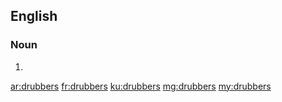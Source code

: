 ==English==

===Noun===
{{head|en|plural}}

# {{plural of|drubber|lang=en|nocat=1}}

[[ar:drubbers]]
[[fr:drubbers]]
[[ku:drubbers]]
[[mg:drubbers]]
[[my:drubbers]]